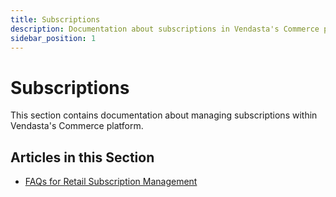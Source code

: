 ```yaml
---
title: Subscriptions
description: Documentation about subscriptions in Vendasta's Commerce platform
sidebar_position: 1
---
```


# Subscriptions

This section contains documentation about managing subscriptions within Vendasta's Commerce platform.

## Articles in this Section

- [FAQs for Retail Subscription Management](./retail-subscription-faqs.mdx)